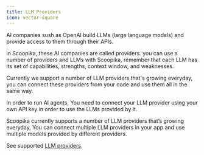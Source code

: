 ```yaml
---
title: LLM Providers
icon: vector-square
---
```


AI companies sush as OpenAI build LLMs (large language models) and provide access to them through their APIs.

in Scoopika, these AI companies are called providers. you can use a number of providers and LLMs with Scoopika, remember that each LLM has its set of capabilities, strengths, context window, and weaknesses.

Currently we support a number of LLM providers that's growing everyday, you can connect these providers from your code and use them all in the same way.

In order to run AI agents, You need to connect your LLM provider using your own API key in order to use the LLMs provided by it.

Scoopika currently supports a number of LLM providers that’s growing everyday, You can connect multiple LLM providers in your app and use multiple models provided by different providers.



See supported [LLM providers](https://app.scoopika.com/llm-providers).